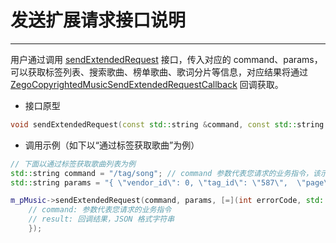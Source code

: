# 发送扩展请求接口说明

- - -



用户通过调用 [sendExtendedRequest](https://doc-zh.zego.im/article/api?doc=Express_Video_SDK_API~cpp_windows~class~IZegoCopyrightedMusic#send-extended-request) 接口，传入对应的 command、params，可以获取标签列表、搜索歌曲、榜单歌曲、歌词分片等信息，对应结果将通过 [ZegoCopyrightedMusicSendExtendedRequestCallback](https://doc-zh.zego.im/article/api?doc=Express_Video_SDK_API~cpp_windows~interface~ZegoExpressDefines#zego-copyrighted-music-send-extended-request-callback) 回调获取。

- 接口原型

```cpp
void sendExtendedRequest(const std::string &command, const std::string &params, ZegoCopyrightedMusicSendExtendedRequestCallback callback)
```


- 调用示例（如下以“通过标签获取歌曲”为例）

```cpp
// 下面以通过标签获取歌曲列表为例
std::string command = "/tag/song"; // command 参数代表您请求的业务指令，该示例为标签获取歌曲
std::string params = "{ \"vendor_id\": 0, \"tag_id\": \"587\",  \"page\": 1,  \"filter\": [1]}"; // params 参数，是 JSON 格式的字符串，需要您传入的额外参数

m_pMusic->sendExtendedRequest(command, params, [=](int errorCode, std::string command, std::string result){
    // command: 参数代表您请求的业务指令
    // result: 回调结果，JSON 格式字符串
    });
```


<Content />
